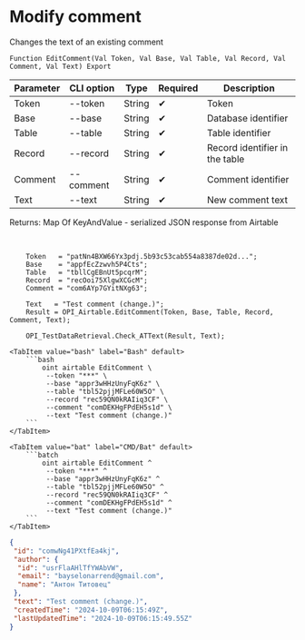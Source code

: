 ﻿---
sidebar_position: 3
---


# Modify comment
 Changes the text of an existing comment



`Function EditComment(Val Token, Val Base, Val Table, Val Record, Val Comment, Val Text) Export`

  | Parameter | CLI option | Type | Required | Description |
  |-|-|-|-|-|
  | Token | --token | String | &#x2714; | Token |
  | Base | --base | String | &#x2714; | Database identifier |
  | Table | --table | String | &#x2714; | Table identifier |
  | Record | --record | String | &#x2714; | Record identifier in the table |
  | Comment | --comment | String | &#x2714; | Comment identifier |
  | Text | --text | String | &#x2714; | New comment text |

  
  Returns:  Map Of KeyAndValue - serialized JSON response from Airtable

<br/>




```bsl title="1C:Enterprise/OneScript code example"
    Token   = "patNn4BXW66Yx3pdj.5b93c53cab554a8387de02d...";
    Base    = "appfEcZzwvh5P4Cts";
    Table   = "tbllCgEBnUt5pcqrM";
    Record  = "recOoi75XlgwXCGcM";
    Comment = "com6AYp7GYitNXg63";

    Text   = "Test comment (change.)";
    Result = OPI_Airtable.EditComment(Token, Base, Table, Record, Comment, Text);

    OPI_TestDataRetrieval.Check_ATText(Result, Text);
```
 

 <Tabs>
  
    <TabItem value="bash" label="Bash" default>
        ```bash
            oint airtable EditComment \
             --token "***" \
             --base "appr3wHHzUnyFqK6z" \
             --table "tbl52pjjMFLe60W5O" \
             --record "rec59QN0kRAIiq3CF" \
             --comment "comDEKHgFPdEH5s1d" \
             --text "Test comment (change.)"
        ```
    </TabItem>
  
    <TabItem value="bat" label="CMD/Bat" default>
        ```batch
            oint airtable EditComment ^
             --token "***" ^
             --base "appr3wHHzUnyFqK6z" ^
             --table "tbl52pjjMFLe60W5O" ^
             --record "rec59QN0kRAIiq3CF" ^
             --comment "comDEKHgFPdEH5s1d" ^
             --text "Test comment (change.)"
        ```
    </TabItem>
</Tabs>


```json title="Result"
{
 "id": "comwNg41PXtfEa4kj",
 "author": {
  "id": "usrFlaAHlTfYWAbVW",
  "email": "bayselonarrend@gmail.com",
  "name": "Антон Титовец"
 },
 "text": "Test comment (change.)",
 "createdTime": "2024-10-09T06:15:49Z",
 "lastUpdatedTime": "2024-10-09T06:15:49.55Z"
}
```
